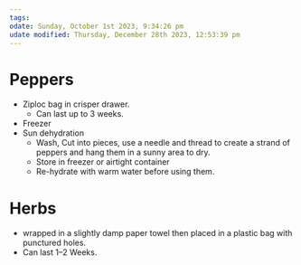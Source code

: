 ```yaml
---
tags: 
odate: Sunday, October 1st 2023, 9:34:26 pm
udate modified: Thursday, December 28th 2023, 12:53:39 pm
---
```


# Peppers

- Ziploc bag in crisper drawer.
	- Can last up to 3 weeks.
- Freezer
- Sun dehydration
	- Wash, Cut into pieces, use a needle and thread to create a strand of peppers and hang them in a sunny area to dry.
	- Store in freezer or airtight container
	- Re-hydrate with warm water before using them.

# Herbs

- wrapped in a slightly damp paper towel then placed in a plastic bag with punctured holes.
- Can last 1–2 Weeks.
